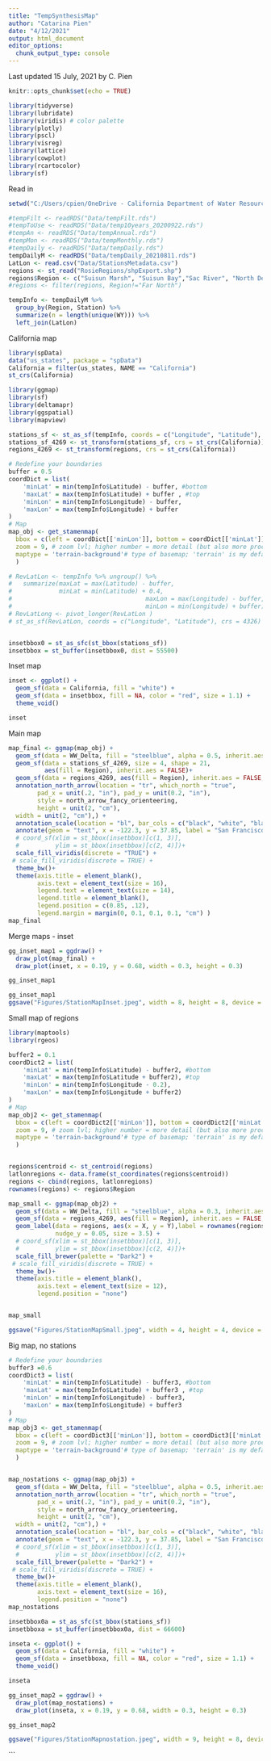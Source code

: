 ```yaml
---
title: "TempSynthesisMap"
author: "Catarina Pien"
date: "4/12/2021"
output: html_document
editor_options: 
  chunk_output_type: console
---
```


Last updated 15 July, 2021 by C. Pien

```r
knitr::opts_chunk$set(echo = TRUE)

library(tidyverse)
library(lubridate)
library(viridis) # color palette
library(plotly)
library(pscl)
library(visreg)
library(lattice)
library(cowplot)
library(rcartocolor)
library(sf)
```

Read in 
```r
setwd("C:/Users/cpien/OneDrive - California Department of Water Resources/Work/ClimateChange/R_code/TempSynthesis/")

#tempFilt <- readRDS("Data/tempFilt.rds") 
#tempToUse <- readRDS("Data/temp10years_20200922.rds")
#tempAn <- readRDS("Data/tempAnnual.rds")
#tempMon <- readRDS("Data/tempMonthly.rds")
#tempDaily <- readRDS("Data/tempDaily.rds")
tempDailyM <- readRDS("Data/tempDaily_20210811.rds")
LatLon <- read.csv("Data/StationsMetadata.csv")
regions <- st_read("RosieRegions/shpExport.shp")
regions$Region <- c("Suisun Marsh", "Suisun Bay","Sac River", "North Delta", "Far North", "San Joaquin" , "South") 
#regions <- filter(regions, Region!="Far North")

```

```r
tempInfo <- tempDailyM %>%
  group_by(Region, Station) %>%
  summarize(n = length(unique(WY))) %>%
  left_join(LatLon)

```

California map
```r
library(spData)
data("us_states", package = "spData")
California = filter(us_states, NAME == "California")
st_crs(California)
```


```r
library(ggmap)
library(sf)
library(deltamapr)
library(ggspatial)
library(mapview)

stations_sf <- st_as_sf(tempInfo, coords = c("Longitude", "Latitude"), crs = 4326)
stations_sf_4269 <- st_transform(stations_sf, crs = st_crs(California))
regions_4269 <- st_transform(regions, crs = st_crs(California))

# Redefine your boundaries
buffer = 0.5
coordDict = list( 
    'minLat' = min(tempInfo$Latitude) - buffer, #bottom
    'maxLat' = max(tempInfo$Latitude) + buffer , #top
    'minLon' = min(tempInfo$Longitude) - buffer,
    'maxLon' = max(tempInfo$Longitude) + buffer
)
# Map 
map_obj <- get_stamenmap(
  bbox = c(left = coordDict[['minLon']], bottom = coordDict[['minLat']], right = coordDict[['maxLon']], top = coordDict[['maxLat']]), # the bounding box
  zoom = 9, # zoom lvl; higher number = more detail (but also more processing power)
  maptype = 'terrain-background'# type of basemap; 'terrain' is my default, but check help(get_stamenmap) for a full list
  )

# RevLatLon <- tempInfo %>% ungroup() %>%
#   summarize(maxLat = max(Latitude) - buffer,
#             minLat = min(Latitude) + 0.4,
#                                     maxLon = max(Longitude) - buffer,
#                                     minLon = min(Longitude) + buffer)
# RevLatLong <- pivot_longer(RevLatLon ) 
# st_as_sf(RevLatLon, coords = c("Longitude", "Latitude"), crs = 4326)


insetbbox0 = st_as_sfc(st_bbox(stations_sf))
insetbbox = st_buffer(insetbbox0, dist = 55500)
```


Inset map
```r
inset <- ggplot() + 
  geom_sf(data = California, fill = "white") +
  geom_sf(data = insetbbox, fill = NA, color = "red", size = 1.1) +
  theme_void()

inset
```

Main map
```r
map_final <- ggmap(map_obj) + 
  geom_sf(data = WW_Delta, fill = "steelblue", alpha = 0.5, inherit.aes = FALSE) + 
  geom_sf(data = stations_sf_4269, size = 4, shape = 21, 
          aes(fill = Region), inherit.aes = FALSE)+
  geom_sf(data = regions_4269, aes(fill = Region), inherit.aes = FALSE, alpha = 0.3)+
  annotation_north_arrow(location = "tr", which_north = "true", 
        pad_x = unit(.2, "in"), pad_y = unit(0.2, "in"),
        style = north_arrow_fancy_orienteering,
        height = unit(2, "cm"),
  width = unit(2, "cm"),) +
  annotation_scale(location = "bl", bar_cols = c("black", "white", "black", "white"), text_cex = 1.5) +
  annotate(geom = "text", x = -122.3, y = 37.85, label = "San Francisco Bay", fontface = "italic", color = "grey22", size = 4.5) +
  # coord_sf(xlim = st_bbox(insetbbox)[c(1, 3)],
  #          ylim = st_bbox(insetbbox)[c(2, 4)])+
  scale_fill_viridis(discrete = "TRUE") +
 # scale_fill_viridis(discrete = TRUE) +
  theme_bw()+
  theme(axis.title = element_blank(),
        axis.text = element_text(size = 16),
        legend.text = element_text(size = 14),
        legend.title = element_blank(),
        legend.position = c(0.85, .12),
        legend.margin = margin(0, 0.1, 0.1, 0.1, "cm") )
map_final
```

Merge maps - inset
```r
gg_inset_map1 = ggdraw() +
  draw_plot(map_final) +
  draw_plot(inset, x = 0.19, y = 0.68, width = 0.3, height = 0.3)

gg_inset_map1
```


```r
gg_inset_map1
ggsave("Figures/StationMapInset.jpeg", width = 8, height = 8, device = 'png', dpi = 300, bg = "transparent")

```

Small map of regions
```r
library(maptools)
library(rgeos)

buffer2 = 0.1
coordDict2 = list( 
    'minLat' = min(tempInfo$Latitude) - buffer2, #bottom
    'maxLat' = max(tempInfo$Latitude + buffer2), #top
    'minLon' = min(tempInfo$Longitude - 0.2),
    'maxLon' = max(tempInfo$Longitude + buffer2)
)
# Map 
map_obj2 <- get_stamenmap(
  bbox = c(left = coordDict2[['minLon']], bottom = coordDict2[['minLat']], right = coordDict2[['maxLon']], top = coordDict2[['maxLat']]), # the bounding box
  zoom = 9, # zoom lvl; higher number = more detail (but also more processing power)
  maptype = 'terrain-background'# type of basemap; 'terrain' is my default, but check help(get_stamenmap) for a full list
  )


regions$centroid <- st_centroid(regions)
latlonregions <- data.frame(st_coordinates(regions$centroid))
regions <- cbind(regions, latlonregions)
rownames(regions) <- regions$Region

map_small <- ggmap(map_obj2) + 
  geom_sf(data = WW_Delta, fill = "steelblue", alpha = 0.3, inherit.aes = FALSE) + 
  geom_sf(data = regions_4269, aes(fill = Region), inherit.aes = FALSE, alpha = 0.5)+
  geom_label(data = regions, aes(x = X, y = Y),label = rownames(regions), nudge_x = 0.1,
             nudge_y = 0.05, size = 3.5) + 
  # coord_sf(xlim = st_bbox(insetbbox)[c(1, 3)],
  #          ylim = st_bbox(insetbbox)[c(2, 4)])+
  scale_fill_brewer(palette = "Dark2") +
 # scale_fill_viridis(discrete = TRUE) +
  theme_bw()+
  theme(axis.title = element_blank(),
        axis.text = element_text(size = 12),
        legend.position = "none")


map_small

ggsave("Figures/StationMapSmall.jpeg", width = 4, height = 4, device = 'png', dpi = 300, bg = "transparent")
```

Big map, no stations

```r

# Redefine your boundaries
buffer3 =0.6
coordDict3 = list( 
    'minLat' = min(tempInfo$Latitude) - buffer3, #bottom
    'maxLat' = max(tempInfo$Latitude) + buffer3 , #top
    'minLon' = min(tempInfo$Longitude) - buffer3,
    'maxLon' = max(tempInfo$Longitude) + buffer3
)
# Map 
map_obj3 <- get_stamenmap(
  bbox = c(left = coordDict3[['minLon']], bottom = coordDict3[['minLat']], right = coordDict3[['maxLon']], top = coordDict3[['maxLat']]), # the bounding box
  zoom = 9, # zoom lvl; higher number = more detail (but also more processing power)
  maptype = 'terrain-background'# type of basemap; 'terrain' is my default, but check help(get_stamenmap) for a full list
  )


map_nostations <- ggmap(map_obj3) +
  geom_sf(data = WW_Delta, fill = "steelblue", alpha = 0.5, inherit.aes = FALSE) + 
  annotation_north_arrow(location = "tr", which_north = "true", 
        pad_x = unit(.2, "in"), pad_y = unit(0.2, "in"),
        style = north_arrow_fancy_orienteering,
        height = unit(2, "cm"),
  width = unit(2, "cm"),) +
  annotation_scale(location = "bl", bar_cols = c("black", "white", "black", "white"), text_cex = 1.5) +
  annotate(geom = "text", x = -122.3, y = 37.85, label = "San Francisco Bay", fontface = "italic", color = "grey22", size = 5) +
  # coord_sf(xlim = st_bbox(insetbbox)[c(1, 3)],
  #          ylim = st_bbox(insetbbox)[c(2, 4)])+
  scale_fill_brewer(palette = "Dark2") +
 # scale_fill_viridis(discrete = TRUE) +
  theme_bw()+
  theme(axis.title = element_blank(),
        axis.text = element_text(size = 16),
        legend.position = "none")
map_nostations

insetbbox0a = st_as_sfc(st_bbox(stations_sf))
insetbboxa = st_buffer(insetbbox0a, dist = 66600)

inseta <- ggplot() + 
  geom_sf(data = California, fill = "white") +
  geom_sf(data = insetbboxa, fill = NA, color = "red", size = 1.1) +
  theme_void()

inseta

gg_inset_map2 = ggdraw() +
  draw_plot(map_nostations) +
  draw_plot(inseta, x = 0.19, y = 0.68, width = 0.3, height = 0.3)

gg_inset_map2

ggsave("Figures/StationMapnostation.jpeg", width = 9, height = 8, device = 'png', dpi = 300, bg = "transparent")
```
```

